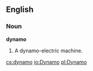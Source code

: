 ==English==

===Noun===

'''dynamo'''

#A dynamo-electric machine.

[[cs:dynamo]]
[[io:Dynamo]]
[[pl:Dynamo]]